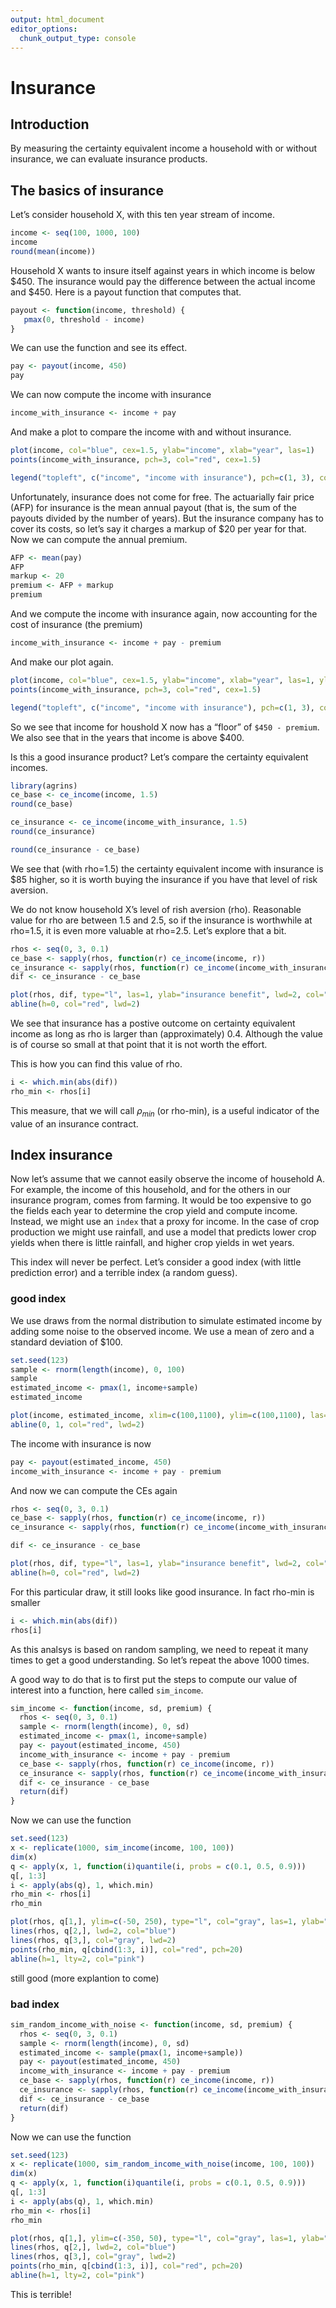 ```yaml
---
output: html_document
editor_options: 
  chunk_output_type: console
---
```

# Insurance

## Introduction

By measuring the certainty equivalent income a household with or without insurance, we can evaluate insurance products. 

## The basics of insurance 

Let's consider household X, with this ten year stream of income.

```r
income <- seq(100, 1000, 100)
income
round(mean(income))
```

Household X wants to insure itself against years in which income is below $450. The insurance would pay the difference between the actual income and $450. Here is a payout function that computes that.

```r
payout <- function(income, threshold) {
   pmax(0, threshold - income) 
}
```

We can use the function and see its effect. 

```r
pay <- payout(income, 450)
pay
```

We can now compute the income with insurance 

```r
income_with_insurance <- income + pay
```

And make a plot to compare the income with and without insurance.

```r
plot(income, col="blue", cex=1.5, ylab="income", xlab="year", las=1)
points(income_with_insurance, pch=3, col="red", cex=1.5)

legend("topleft", c("income", "income with insurance"), pch=c(1, 3), col=c("blue", "red"))
```

Unfortunately, insurance does not come for free. The actuarially fair price (AFP) for insurance is the mean annual payout (that is, the sum of the payouts divided by the number of years). But the insurance company has to cover its costs, so let's say it charges a markup of $20 per year for that. Now we can compute the annual premium.

```r
AFP <- mean(pay)
AFP
markup <- 20
premium <- AFP + markup
premium
```

And we compute the income with insurance again, now accounting for the cost of insurance (the premium)

```r
income_with_insurance <- income + pay - premium
```

And make our plot again.

```r
plot(income, col="blue", cex=1.5, ylab="income", xlab="year", las=1, ylim=c(0,1100))
points(income_with_insurance, pch=3, col="red", cex=1.5)

legend("topleft", c("income", "income with insurance"), pch=c(1, 3), col=c("blue", "red"))
```

So we see that income for houshold X now has a "floor" of `$450 - premium`. We also see that in the years that income is above $400. 

Is this a good insurance product? Let's compare the certainty equivalent incomes. 

```r
library(agrins)
ce_base <- ce_income(income, 1.5)
round(ce_base)

ce_insurance <- ce_income(income_with_insurance, 1.5)
round(ce_insurance)

round(ce_insurance - ce_base)
```

We see that (with rho=1.5) the certainty equivalent income with insurance is $85 higher, so it is worth buying the insurance if you have that level of risk aversion. 

We do not know household X's level of rish aversion (rho). Reasonable value for rho are between 1.5 and 2.5, so if the insurance is worthwhile at rho=1.5, it is even more valuable at rho=2.5. Let's explore that a bit. 


```r
rhos <- seq(0, 3, 0.1)
ce_base <- sapply(rhos, function(r) ce_income(income, r))
ce_insurance <- sapply(rhos, function(r) ce_income(income_with_insurance, r))
dif <- ce_insurance - ce_base

plot(rhos, dif, type="l", las=1, ylab="insurance benefit", lwd=2, col="blue")
abline(h=0, col="red", lwd=2)
```

We see that insurance has a postive outcome on certainty equivalent income as long as rho is larger than (approximately) 0.4. Although the value is of course so small at that point that it is not worth the effort.  

This is how you can find this value of rho.

```r
i <- which.min(abs(dif))
rho_min <- rhos[i]
```

This measure, that we will call $\rho_{min}$ (or rho-min), is a useful indicator of the value of an insurance contract.

## Index insurance 

Now let's assume that we cannot easily observe the income of household A. For example, the income of this household, and for the others in our insurance program, comes from farming. It would be too expensive to go the fields each year to determine the crop yield and compute income. Instead, we might use an `index` that a proxy for income. In the case of crop production we might use rainfall, and use a model that predicts lower crop yields when there is little rainfall, and higher crop yields in wet years. 

This index will never be perfect. Let's consider a good index (with little prediction error) and a terrible index (a random guess).

### good index

We use draws from the normal distribution to simulate estimated income by adding some noise to the observed income. We use a mean of zero and a standard deviation of $100.

```r
set.seed(123)
sample <- rnorm(length(income), 0, 100)
sample
estimated_income <- pmax(1, income+sample)
estimated_income

plot(income, estimated_income, xlim=c(100,1100), ylim=c(100,1100), las=1, col="blue", pch=20, cex=1.5)
abline(0, 1, col="red", lwd=2)
```

The income with insurance is now 

```r
pay <- payout(estimated_income, 450)
income_with_insurance <- income + pay - premium
```

And now we can compute the CEs again

```r
rhos <- seq(0, 3, 0.1)
ce_base <- sapply(rhos, function(r) ce_income(income, r))
ce_insurance <- sapply(rhos, function(r) ce_income(income_with_insurance, r))

dif <- ce_insurance - ce_base

plot(rhos, dif, type="l", las=1, ylab="insurance benefit", lwd=2, col="blue")
abline(h=0, col="red", lwd=2)

```

For this particular draw, it still looks like good insurance. In fact rho-min is smaller 

```r
i <- which.min(abs(dif))
rhos[i]
```

As this analsys is based on random sampling, we need to repeat it many times to get a good understanding. So let's repeat the above 1000 times. 

A good way to do that is to first put the steps to compute our value of interest into a function, here called `sim_income`.

```r
sim_income <- function(income, sd, premium) {
  rhos <- seq(0, 3, 0.1)
  sample <- rnorm(length(income), 0, sd)
  estimated_income <- pmax(1, income+sample)
  pay <- payout(estimated_income, 450)
  income_with_insurance <- income + pay - premium
  ce_base <- sapply(rhos, function(r) ce_income(income, r))
  ce_insurance <- sapply(rhos, function(r) ce_income(income_with_insurance, r))
  dif <- ce_insurance - ce_base
  return(dif)
}
```

Now we can use the function

```r
set.seed(123)
x <- replicate(1000, sim_income(income, 100, 100))
dim(x)
q <- apply(x, 1, function(i)quantile(i, probs = c(0.1, 0.5, 0.9)))
q[, 1:3]
i <- apply(abs(q), 1, which.min)
rho_min <- rhos[i]
rho_min
```


```r
plot(rhos, q[1,], ylim=c(-50, 250), type="l", col="gray", las=1, ylab="benefit from insurance ($)", lwd=2)
lines(rhos, q[2,], lwd=2, col="blue")
lines(rhos, q[3,], col="gray", lwd=2)
points(rho_min, q[cbind(1:3, i)], col="red", pch=20)
abline(h=1, lty=2, col="pink")
```

still good (more explantion to come)


### bad index


```r
sim_random_income_with_noise <- function(income, sd, premium) {
  rhos <- seq(0, 3, 0.1)
  sample <- rnorm(length(income), 0, sd)
  estimated_income <- sample(pmax(1, income+sample))
  pay <- payout(estimated_income, 450)
  income_with_insurance <- income + pay - premium
  ce_base <- sapply(rhos, function(r) ce_income(income, r))
  ce_insurance <- sapply(rhos, function(r) ce_income(income_with_insurance, r))
  dif <- ce_insurance - ce_base
  return(dif)
}
```

Now we can use the function

```r
set.seed(123)
x <- replicate(1000, sim_random_income_with_noise(income, 100, 100))
dim(x)
q <- apply(x, 1, function(i)quantile(i, probs = c(0.1, 0.5, 0.9)))
q[, 1:3]
i <- apply(abs(q), 1, which.min)
rho_min <- rhos[i]
rho_min
```

```r
plot(rhos, q[1,], ylim=c(-350, 50), type="l", col="gray", las=1, ylab="benefit from insurance ($)", lwd=2)
lines(rhos, q[2,], lwd=2, col="blue")
lines(rhos, q[3,], col="gray", lwd=2)
points(rho_min, q[cbind(1:3, i)], col="red", pch=20)
abline(h=1, lty=2, col="pink")
```


This is terrible!

